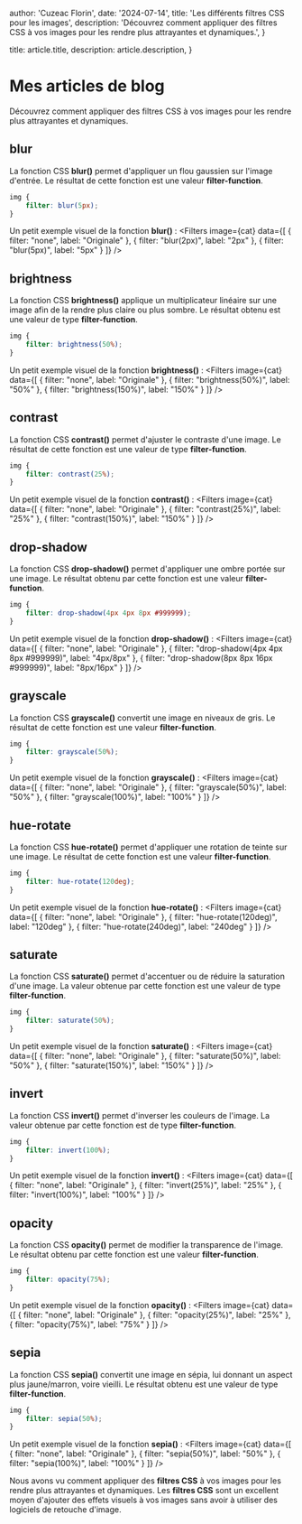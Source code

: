 
  author: 'Cuzeac Florin',
  date: '2024-07-14',
  title: 'Les différents filtres CSS pour les images',
  description: 'Découvrez comment appliquer des filtres CSS à vos images pour les rendre plus attrayantes et dynamiques.',
}

  title: article.title,
  description: article.description,
}

# Mes articles de blog

<AnimatedNameArticle title="Les différents filtres CSS pour les images" />

Découvrez comment appliquer des filtres CSS à vos images
pour les rendre plus attrayantes et dynamiques.

## blur

La fonction CSS **blur()** permet d'appliquer un flou gaussien sur l'image d'entrée.
Le résultat de cette fonction est une valeur **filter-function**.

```css
img {
    filter: blur(5px);
}
```

Un petit exemple visuel de la fonction **blur()** :
<Filters image={cat} data={[
    { filter: "none", label: "Originale" },
    { filter: "blur(2px)", label: "2px" },
    { filter: "blur(5px)", label: "5px" }
]} />

## brightness

La fonction CSS **brightness()** applique un multiplicateur linéaire sur une image
afin de la rendre plus claire ou plus sombre.
Le résultat obtenu est une valeur de type **filter-function**.

```css
img {
    filter: brightness(50%);
}
```

Un petit exemple visuel de la fonction **brightness()** :
<Filters image={cat} data={[
    { filter: "none", label: "Originale" },
    { filter: "brightness(50%)", label: "50%" },
    { filter: "brightness(150%)", label: "150%" }
]} />

## contrast

La fonction CSS **contrast()** permet d'ajuster le contraste d'une image.
Le résultat de cette fonction est une valeur de type **filter-function**.

```css
img {
    filter: contrast(25%);
}
```

Un petit exemple visuel de la fonction **contrast()** :
<Filters image={cat} data={[
    { filter: "none", label: "Originale" },
    { filter: "contrast(25%)", label: "25%" },
    { filter: "contrast(150%)", label: "150%" }
]} />

## drop-shadow

La fonction CSS **drop-shadow()** permet d'appliquer une ombre portée sur une image.
Le résultat obtenu par cette fonction est une valeur **filter-function**.

```css
img {
    filter: drop-shadow(4px 4px 8px #999999);
}
```

Un petit exemple visuel de la fonction **drop-shadow()** :
<Filters image={cat} data={[
    { filter: "none", label: "Originale" },
    { filter: "drop-shadow(4px 4px 8px #999999)", label: "4px/8px" },
    { filter: "drop-shadow(8px 8px 16px #999999)", label: "8px/16px" }
]} />

## grayscale

La fonction CSS **grayscale()** convertit une image en niveaux de gris.
Le résultat de cette fonction est une valeur **filter-function**.

```css
img {
    filter: grayscale(50%);
}
```

Un petit exemple visuel de la fonction **grayscale()** :
<Filters image={cat} data={[
    { filter: "none", label: "Originale" },
    { filter: "grayscale(50%)", label: "50%" },
    { filter: "grayscale(100%)", label: "100%" }
]} />

## hue-rotate

La fonction CSS **hue-rotate()** permet d'appliquer une rotation de teinte sur une image.
Le résultat de cette fonction est une valeur **filter-function**.

```css
img {
    filter: hue-rotate(120deg);
}
```

Un petit exemple visuel de la fonction **hue-rotate()** :
<Filters image={cat} data={[
    { filter: "none", label: "Originale" },
    { filter: "hue-rotate(120deg)", label: "120deg" },
    { filter: "hue-rotate(240deg)", label: "240deg" }
]} />

## saturate

La fonction CSS **saturate()** permet d'accentuer ou de réduire la saturation d'une image.
La valeur obtenue par cette fonction est une valeur de type **filter-function**.

```css
img {
    filter: saturate(50%);
}
```

Un petit exemple visuel de la fonction **saturate()** :
<Filters image={cat} data={[
    { filter: "none", label: "Originale" },
    { filter: "saturate(50%)", label: "50%" },
    { filter: "saturate(150%)", label: "150%" }
]} />

## invert

La fonction CSS **invert()** permet d'inverser les couleurs de l'image.
La valeur obtenue par cette fonction est de type **filter-function**.

```css
img {
    filter: invert(100%);
}
```

Un petit exemple visuel de la fonction **invert()** :
<Filters image={cat} data={[
    { filter: "none", label: "Originale" },
    { filter: "invert(25%)", label: "25%" },
    { filter: "invert(100%)", label: "100%" }
]} />

## opacity

La fonction CSS **opacity()** permet de modifier la transparence de l'image.
Le résultat obtenu par cette fonction est une valeur **filter-function**.

```css
img {
    filter: opacity(75%);
}
```

Un petit exemple visuel de la fonction **opacity()** :
<Filters image={cat} data={[
    { filter: "none", label: "Originale" },
    { filter: "opacity(25%)", label: "25%" },
    { filter: "opacity(75%)", label: "75%" }
]} />

## sepia

La fonction CSS **sepia()** convertit une image en sépia,
lui donnant un aspect plus jaune/marron, voire vieilli.
Le résultat obtenu est une valeur de type **filter-function**.

```css
img {
    filter: sepia(50%);
}
```

Un petit exemple visuel de la fonction **sepia()** :
<Filters image={cat} data={[
    { filter: "none", label: "Originale" },
    { filter: "sepia(50%)", label: "50%" },
    { filter: "sepia(100%)", label: "100%" }
]} />

<div className="pt-8"/>

Nous avons vu comment appliquer des **filtres CSS** à vos images pour
les rendre plus attrayantes et dynamiques.
Les **filtres CSS** sont un excellent moyen d'ajouter des effets visuels
à vos images sans avoir à utiliser des logiciels de retouche d'image.
